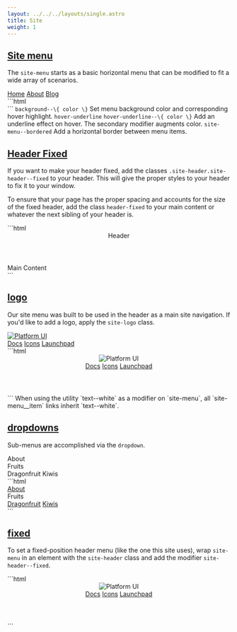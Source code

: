 ```yaml
---
layout: ../../../layouts/single.astro
title: Site
weight: 1
---
```


## [Site menu](#site-menu)

The `site-menu` starts as a basic horizontal menu that can be modified to fit a wide array of scenarios. 

<Codedemo>
<nav class="site-menu">
  <a href="#" class="site-menu__item">Home</a>
  <a href="#" class="site-menu__item">About</a>
  <a href="#" class="site-menu__item">Blog</a>
</nav>
</Codedemo>

<Codemarkup>
```html
<nav class="site-menu">
  <a href="#" class="site-menu__item"></a>
  <a href="#" class="site-menu__item"></a>
  <a href="#" class="site-menu__item"></a>
</nav>
```
</Codemarkup> 

<Modifiers secondary="true" >
<tr>
  <td data-label="Modifier"><code>background--\{ color \}</code></td>
  <td data-label="Secondary"><i class="pi-ban" aria-hidden="true"></i></td>
  <td data-label="Behavior">Set menu background color and corresponding hover highlight.</td>
</tr>
<tr>
  <td data-label="Modifier"><code>hover-underline</code></td>
  <td data-label="Secondary"><code>hover-underline--\{ color \}</code></td>
  <td data-label="Behavior">Add an underline effect on hover. The secondary modifier augments color.</td>
</tr>
<tr>
  <td data-label="Modifier"><code>site-menu--bordered</code></td>
  <td data-label="Secondary"><i class="pi-ban" aria-hidden="true"></i></td>
  <td data-label="Behavior">Add a horizontal border between menu items.</td>
</tr>
</Modifiers>

## [Header Fixed](#header-fixed)

If you want to make your header fixed, add the classes `.site-header.site-header--fixed` to your header. This will give the proper styles to your header to fix it to your window. 

To ensure that your page has the proper spacing and accounts for the size of the fixed header, add the class `header-fixed` to your main content or whatever the next sibling of your header is.

<Codemarkup>
```html
<header class="site-header site-header--fixed">
  Header
</header>
<main class="header-fixed">
  Main Content
</main>
```
</Codemarkup> 

## [logo](#logo)

Our site menu was built to be used in the header as a main site navigation. If you'd like to add a logo, apply the `site-logo` class.

<Codedemo>
<div class="site-header background--purple flex flex--align-center">
  <a href="#" class="site-logo p-2">
    <img src="/images/platform-ui.svg" alt="Platform UI"/>
  </a>
  <nav class="site-menu hover-underline hover-underline--white h-100 flex flex--grow flex--align-center text--white px-2">
    <a href="#" class="p-2 site-menu__item">Docs</a>
    <a href="#" class="p-2 site-menu__item">Icons</a>
    <a href="#" class="p-2 site-menu__item">Launchpad</a>
  </nav>
</div>
</Codedemo>

<Codemarkup>
```html
<header class="site-header background--purple flex flex--align-center">
  <a class="site-logo p-2">
    <img src="/images/platform-ui.svg" alt="Platform UI"/>
  </a>
  <nav class="site-menu hover-underline hover-underline--white h-100 flex flex--grow flex--align-center text--white px-2">
    <a href="" class="p-2 site-menu__item">Docs</a>
    <a href="" class="p-2 site-menu__item">Icons</a>
    <a href="" class="p-2 site-menu__item">Launchpad</a>
  </nav>
</header>
```
</Codemarkup>
 
<Callout header="link color">
When using the utility `text--white` as a modifier on `site-menu`, all `site-menu__item` links inherit `text--white`.   
</Callout>


## [dropdowns](#dropdowns)

<div class="mb-4">
<Requiresjs/>
</div>

Sub-menus are accomplished via the `dropdown`.

<Modifiers>
<Modifiersrow
  modifier="dropdown--centered" 
  behavior="Centers content of the dropdown sub-menu." 
/>
<Modifiersrow 
  modifier="dropdown--right" 
  behavior="Justifies both the surrounding dropdown container and content to the right." 
/>
</Modifiers>

<Codedemo>
<nav class="site-menu background--lightblue">
  <a class="p-3 site-menu__item">About</a>
  <div class="dropdown">
      <div class="p-3 site-menu__item dropdown__trigger">Fruits<i class="ml-1 pi-angle-down"></i></div>
      <div class="dropdown__content">
        <a class="dropdown__content-item">Dragonfruit</a>
        <a class="dropdown__content-item">Kiwis</a>
      </div>
    </div>
</nav>
</Codedemo>

<Codemarkup>
```html
<nav class="site-menu background--lightblue">
  <a href="" class="p-3 site-menu__item">About</a>
  <div class="dropdown">
      <div class="p-3 site-menu__item dropdown__trigger">Fruits<i class="ml-1 pi-angle-down"></i></div>
      <div class="dropdown__content">
        <a href="" class="dropdown__content-item">Dragonfruit</a>
        <a href="" class="dropdown__content-item">Kiwis</a>
      </div>
    </div>
</nav>
```
</Codemarkup>

## [fixed](#fixed)

To set a fixed-position header menu (like the one this site uses), wrap `site-menu` in an element with the `site-header` class and add the modifier `site-header--fixed`. 

<Codemarkup>
```html
<header class="site-header site-header--fixed">
  <a class="site-logo">
    <img src="..." alt="Platform UI"/>
  </a>
  <nav class="site-menu">
    <a href="" class="site-menu__item">Docs</a>
    <a href="" class="site-menu__item">Icons</a>
    <a href="" class="site-menu__item">Launchpad</a>
  </nav>
</header>
```
</Codemarkup>